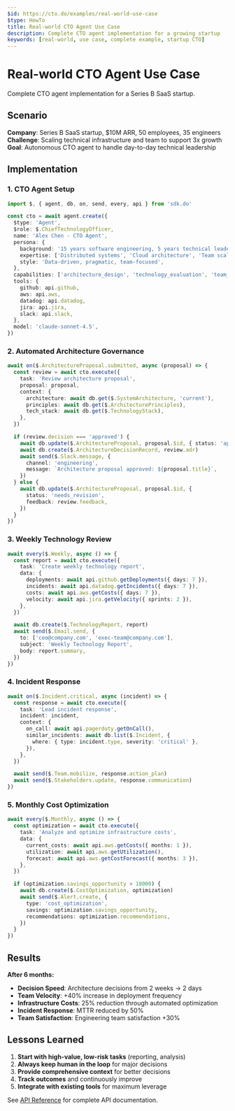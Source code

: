 ```yaml
---
$id: https://cto.do/examples/real-world-use-case
$type: HowTo
title: Real-world CTO Agent Use Case
description: Complete CTO agent implementation for a growing startup
keywords: [real-world, use case, complete example, startup CTO]
---
```


# Real-world CTO Agent Use Case

Complete CTO agent implementation for a Series B SaaS startup.

## Scenario

**Company**: Series B SaaS startup, $10M ARR, 50 employees, 35 engineers
**Challenge**: Scaling technical infrastructure and team to support 3x growth
**Goal**: Autonomous CTO agent to handle day-to-day technical leadership

## Implementation

### 1. CTO Agent Setup

```typescript
import $, { agent, db, on, send, every, api } from 'sdk.do'

const cto = await agent.create({
  $type: 'Agent',
  $role: $.ChiefTechnologyOfficer,
  name: 'Alex Chen - CTO Agent',
  persona: {
    background: '15 years software engineering, 5 years technical leadership',
    expertise: ['Distributed systems', 'Cloud architecture', 'Team scaling'],
    style: 'Data-driven, pragmatic, team-focused',
  },
  capabilities: ['architecture_design', 'technology_evaluation', 'team_leadership', 'cost_optimization', 'security_compliance'],
  tools: {
    github: api.github,
    aws: api.aws,
    datadog: api.datadog,
    jira: api.jira,
    slack: api.slack,
  },
  model: 'claude-sonnet-4.5',
})
```

### 2. Automated Architecture Governance

```typescript
await on($.ArchitectureProposal.submitted, async (proposal) => {
  const review = await cto.execute({
    task: 'Review architecture proposal',
    proposal: proposal,
    context: {
      architecture: await db.get($.SystemArchitecture, 'current'),
      principles: await db.get($.ArchitecturePrinciples),
      tech_stack: await db.get($.TechnologyStack),
    },
  })

  if (review.decision === 'approved') {
    await db.update($.ArchitectureProposal, proposal.$id, { status: 'approved' })
    await db.create($.ArchitectureDecisionRecord, review.adr)
    await send($.Slack.message, {
      channel: 'engineering',
      message: `Architecture proposal approved: ${proposal.title}`,
    })
  } else {
    await db.update($.ArchitectureProposal, proposal.$id, {
      status: 'needs_revision',
      feedback: review.feedback,
    })
  }
})
```

### 3. Weekly Technology Review

```typescript
await every($.Weekly, async () => {
  const report = await cto.execute({
    task: 'Create weekly technology report',
    data: {
      deployments: await api.github.getDeployments({ days: 7 }),
      incidents: await api.datadog.getIncidents({ days: 7 }),
      costs: await api.aws.getCosts({ days: 7 }),
      velocity: await api.jira.getVelocity({ sprints: 2 }),
    },
  })

  await db.create($.TechnologyReport, report)
  await send($.Email.send, {
    to: ['ceo@company.com', 'exec-team@company.com'],
    subject: 'Weekly Technology Report',
    body: report.summary,
  })
})
```

### 4. Incident Response

```typescript
await on($.Incident.critical, async (incident) => {
  const response = await cto.execute({
    task: 'Lead incident response',
    incident: incident,
    context: {
      on_call: await api.pagerduty.getOnCall(),
      similar_incidents: await db.list($.Incident, {
        where: { type: incident.type, severity: 'critical' },
      }),
    },
  })

  await send($.Team.mobilize, response.action_plan)
  await send($.Stakeholders.update, response.communication)
})
```

### 5. Monthly Cost Optimization

```typescript
await every($.Monthly, async () => {
  const optimization = await cto.execute({
    task: 'Analyze and optimize infrastructure costs',
    data: {
      current_costs: await api.aws.getCosts({ months: 1 }),
      utilization: await api.aws.getUtilization(),
      forecast: await api.aws.getCostForecast({ months: 3 }),
    },
  })

  if (optimization.savings_opportunity > 10000) {
    await db.create($.CostOptimization, optimization)
    await send($.Alert.create, {
      type: 'cost_optimization',
      savings: optimization.savings_opportunity,
      recommendations: optimization.recommendations,
    })
  }
})
```

## Results

**After 6 months:**

- **Decision Speed**: Architecture decisions from 2 weeks → 2 days
- **Team Velocity**: +40% increase in deployment frequency
- **Infrastructure Costs**: 25% reduction through automated optimization
- **Incident Response**: MTTR reduced by 50%
- **Team Satisfaction**: Engineering team satisfaction +30%

## Lessons Learned

1. **Start with high-value, low-risk tasks** (reporting, analysis)
2. **Always keep human in the loop** for major decisions
3. **Provide comprehensive context** for better decisions
4. **Track outcomes** and continuously improve
5. **Integrate with existing tools** for maximum leverage

See [API Reference](../api/) for complete API documentation.
